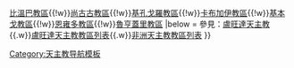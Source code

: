 {{Navbox
|name = 盧旺達天主教教區
|title = 盧旺達天主教教區
|style = width: 450px
|group1 = [[總教區]]
|list1 =[[天主教基加利總教區|基加利總教區]]
|group2 = [[教區]]
|list2 =[[天主教布塔雷教區|布塔雷教區]]{{!w}}[[天主教比溫巴教區|比溫巴教區]]{{!w}}[[天主教尚古古教區|尚古古教區]]{{!w}}[[天主教基孔戈羅教區|基孔戈羅教區]]{{!w}}[[天主教卡布加伊教區|卡布加伊教區]]{{!w}}[[天主教基本戈教區|基本戈教區]]{{!w}}[[天主教恩雍多教區|恩雍多教區]]{{!w}}[[天主教魯亨蓋里教區|魯亨蓋里教區]]
|below = 參見：[[盧旺達天主教]]{{.w}}[[盧旺達天主教教區列表]]{{.w}}[[非洲天主教教區列表]]
}}<noinclude>
[[Category:天主教导航模板]]
</noinclude>
